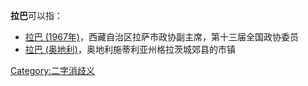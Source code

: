 '''拉巴'''可以指：
* [[拉巴_(1967年)|拉巴 (1967年)]]，西藏自治区拉萨市政协副主席，第十三届全国政协委员
* [[拉巴_(奥地利)|拉巴 (奥地利)]]，奥地利施蒂利亚州格拉茨城郊县的市镇

{{disambig}}

[[Category:二字消歧义|Category:二字消歧义]]